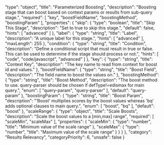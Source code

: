   "type": "object",
  "title": "Parameterized Boosting",
  "description": "Boosting stage that can boost based on context params or results from sub-query stage.",
  "required": [
    "key",
    "boostFieldName",
    "boostingMethod",
    "boostingParam"
  ],
  "properties": {
    "skip": {
      "type": "boolean",
      "title": "Skip This Stage",
      "description": "Set to true to skip this stage.",
      "default": false,
      "hints": [
        "advanced"
      ]
    },
    "label": {
      "type": "string",
      "title": "Label",
      "description": "A unique label for this stage.",
      "hints": [
        "advanced"
      ],
      "maxLength": 255
    },
    "condition": {
      "type": "string",
      "title": "Condition",
      "description": "Define a conditional script that must result in true or false. This can be used to determine if the stage should process or not.",
      "hints": [
        "code",
        "code/javascript",
        "advanced"
      ]
    },
    "key": {
      "type": "string",
      "title": "Context Key",
      "description": "The key name to read from context for boost id and values."
    },
    "boostFieldName": {
      "type": "string",
      "title": "Boost Field",
      "description": "The field name to boost the values on."
    },
    "boostingMethod": {
      "type": "string",
      "title": "Boost Method",
      "description": "The boost method to use. query-parser should be chosen if defType!=edismax for main query.",
      "enum": [
        "query-param",
        "query-parser"
      ],
      "default": "query-param"
    },
    "boostingParam": {
      "type": "string",
      "title": "Boost Param",
      "description": "’Boost' multiplies scores by the boost values whereas 'bq' adds optional clauses to main query.",
      "enum": [
        "boost",
        "bq"
      ],
      "default": "boost"
    },
    "scaleRange": {
      "type": "object",
      "title": "Scale Boosts",
      "description": "Scale the boost values to a [min,max] range",
      "required": [
        "scaleMin",
        "scaleMax"
      ],
      "properties": {
        "scaleMin": {
          "type": "number",
          "title": "Minimum value of the scale range"
        },
        "scaleMax": {
          "type": "number",
          "title": "Maximum value of the scale range"
        }
      }
    }
  },
  "category": "Results Relevancy",
  "categoryPriority": 6,
  "unsafe": false
}
